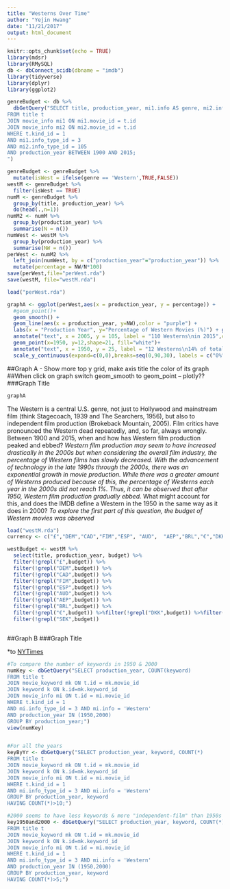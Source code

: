 ```yaml
---
title: "Westerns Over Time"
author: "Yejin Hwang"
date: "11/21/2017"
output: html_document
---
```


```r
knitr::opts_chunk$set(echo = TRUE)
library(mdsr)
library(RMySQL)
db <- dbConnect_scidb(dbname = "imdb")
library(tidyverse)
library(dplyr)
library(ggplot2)
```

```r
genreBudget <- db %>%
  dbGetQuery("SELECT title, production_year, mi1.info AS genre, mi2.info AS budget
FROM title t
JOIN movie_info mi1 ON mi1.movie_id = t.id
JOIN movie_info mi2 ON mi2.movie_id = t.id
WHERE t.kind_id = 1
AND mi1.info_type_id = 3
AND mi2.info_type_id = 105
AND production_year BETWEEN 1900 AND 2015;
")

genreBudget <- genreBudget %>%
  mutate(isWest = ifelse(genre == 'Western',TRUE,FALSE))
westM <- genreBudget %>%
  filter(isWest == TRUE)
numM <- genreBudget %>%
  group_by(title, production_year) %>%
  do(head(.,n=1))
numM2 <- numM %>%
  group_by(production_year) %>%
  summarise(N = n())
numWest <- westM %>%
  group_by(production_year) %>%
  summarise(NW = n())
perWest <- numM2 %>%
  left_join(numWest, by = c("production_year"="production_year")) %>%
  mutate(percentage = NW/N*100)
save(perWest,file="perWest.rda")
save(westM, file="westM.rda")
```

```r
load("perWest.rda")
```
```r
graphA <- ggplot(perWest,aes(x = production_year, y = percentage)) + 
  #geom_point()+
  geom_smooth() +
  geom_line(aes(x = production_year, y=NW),color = "purple") + 
  labs(x = "Production Year", y="Percentage of Western Movies (%)") + geom_point(x=2015, y=110,shape=21, fill="white")+
  annotate("text", x = 2005, y = 105, label = "110 Westerns\nin 2015",colour = "navy", size = 3,family = "PT Sans") +
  geom_point(x=1950, y=12,shape=21, fill="white")+
  annotate("text", x = 1950, y = 25, label = "12 Westerns\n14% of total\nin 1950",colour = "navy", size = 3,family = "PT Sans")+
  scale_y_continuous(expand=c(0,0),breaks=seq(0,90,30), labels = c("0%","30%","60%","90%"),sec.axis = sec_axis(~.*1, name = "Number of Western Movies"))
```
##Graph A - Show more top y grid, make axis title the color of its graph
##When click on graph switch geom_smooth to geom_point -- plotly??
###Graph Title
```r
graphA
```
The Western is a central U.S. genre, not just to Hollywood and mainstream film (think Stagecoach, 1939 and The Searchers, 1956), but also to independent film production (Brokeback Mountain, 2005). Film critics have pronounced the Western dead repeatedly, and, so far, always wrongly. Between 1900 and 2015, when and how has Western film production peaked and ebbed? 
*Western film production may seem to have increased drastically in the 2000s but when considering the overall film industry, the percentage of Western films has slowly decreased.* 
*With the advancement of technology in the late 1990s through the 2000s, there was an exponential growth in movie production. While there was a greater amount of Westerns produced because of this, the percentage of Westerns each year in the 2000s did not reach 1%. Thus, it can be observed that after 1950, Western film production gradually ebbed.*
What might account for this, and does the IMDB define a Western in the 1950 in the same way as it does in 2000?
*To explore the first part of this question, the budget of Western movies was observed*
```r
load("westM.rda")
currency <- c("£","DEM","CAD","FIM","ESP", "AUD",  "AEP","BRL","€","DKK","MXN", "CNY","HRK","NZD", "HKD", "INR","CLP", "ILS","NOK", "RUR","CZK", "ZAR","ARS", "MAD", "SEK")
```
```r
westBudget <- westM %>%
  select(title, production_year, budget) %>%
  filter(!grepl("£",budget)) %>%
  filter(!grepl("DEM",budget)) %>%
  filter(!grepl("CAD",budget)) %>%
  filter(!grepl("FIM",budget)) %>%
  filter(!grepl("ESP",budget)) %>%
  filter(!grepl("AUD",budget)) %>%
  filter(!grepl("AEP",budget)) %>%
  filter(!grepl("BRL",budget)) %>%
  filter(!grepl("€",budget)) %>%filter(!grepl("DKK",budget)) %>%filter(!grepl("MXN",budget)) %>%filter(!grepl("CNY",budget)) %>%filter(!grepl("HRK",budget)) %>%filter(!grepl("NZD",budget)) %>%filter(!grepl("HKD",budget)) %>%filter(!grepl("INR",budget)) %>%filter(!grepl("CLP",budget)) %>%filter(!grepl("ILS",budget)) %>%filter(!grepl("NOK",budget)) %>%filter(!grepl("RUR",budget)) %>%filter(!grepl("CZK",budget)) %>%filter(!grepl("ZAR",budget)) %>%filter(!grepl("ARS",budget)) %>%filter(!grepl("MAD",budget)) %>%
  filter(!grepl("SEK",budget)) 
```
```r
```
##Graph B
###Graph Title

*to 
[NYTimes](http://www.nytimes.com/2007/11/10/magazine/11schatz.html)

```r
#To compare the number of keywords in 1950 & 2000
numKey <- dbGetQuery("SELECT production_year, COUNT(keyword)
FROM title t
JOIN movie_keyword mk ON t.id = mk.movie_id
JOIN keyword k ON k.id=mk.keyword_id
JOIN movie_info mi ON t.id = mi.movie_id
WHERE t.kind_id = 1
AND mi.info_type_id = 3 AND mi.info = 'Western'
AND production_year IN (1950,2000)
GROUP BY production_year;")
view(numKey)


#For all the years
keyByYr <- dbGetQuery("SELECT production_year, keyword, COUNT(*)
FROM title t
JOIN movie_keyword mk ON t.id = mk.movie_id
JOIN keyword k ON k.id=mk.keyword_id
JOIN movie_info mi ON t.id = mi.movie_id
WHERE t.kind_id = 1
AND mi.info_type_id = 3 AND mi.info = 'Western'
GROUP BY production_year, keyword
HAVING COUNT(*)>10;")

#2000 seems to have less keywords & more "independent-film" than 1950s
key1950and2000 <- dbGetQuery("SELECT production_year, keyword, COUNT(*)
FROM title t
JOIN movie_keyword mk ON t.id = mk.movie_id
JOIN keyword k ON k.id=mk.keyword_id
JOIN movie_info mi ON t.id = mi.movie_id
WHERE t.kind_id = 1
AND mi.info_type_id = 3 AND mi.info = 'Western'
AND production_year IN (1950,2000)
GROUP BY production_year, keyword
HAVING COUNT(*)>5;")


```



